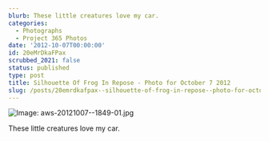 ```yaml
---
blurb: These little creatures love my car.
categories:
  - Photographs
  - Project 365 Photos
date: '2012-10-07T00:00:00'
id: 20eMrDkaFPax
scrubbed_2021: false
status: published
type: post
title: Silhouette Of Frog In Repose - Photo for October 7 2012
slug: /posts/20emrdkafpax--silhouette-of-frog-in-repose--photo-for-october-7-2012
---
```


![Image: aws-20121007--1849-01.jpg](/aws-20121007--1849-01.jpg)

These little creatures love my car.
